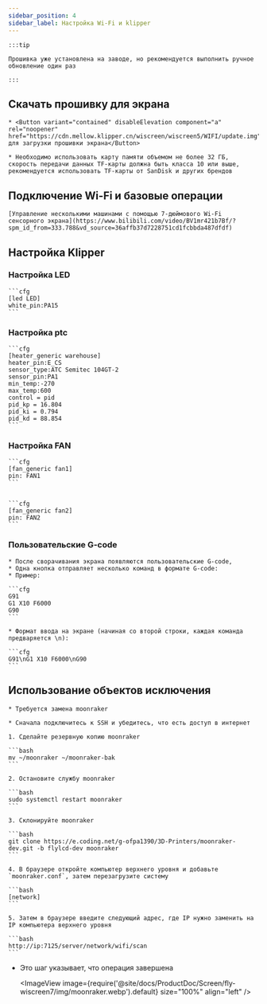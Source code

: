 ```yaml
---
sidebar_position: 4
sidebar_label: Настройка Wi-Fi и klipper
---
```





    :::tip

    Прошивка уже установлена на заводе, но рекомендуется выполнить ручное обновление один раз

    :::

## Скачать прошивку для экрана

    * <Button variant="contained" disableElevation component="a" rel="noopener" href="https://cdn.mellow.klipper.cn/wiscreen/wiscreen5/WIFI/update.img">Щелкните для загрузки прошивки экрана</Button>

    * Необходимо использовать карту памяти объемом не более 32 ГБ, скорость передачи данных TF-карты должна быть класса 10 или выше, рекомендуется использовать TF-карты от SanDisk и других брендов

## Подключение Wi-Fi и базовые операции

    [Управление несколькими машинами с помощью 7-дюймового Wi-Fi сенсорного экрана](https://www.bilibili.com/video/BV1mr421b7Bf/?spm_id_from=333.788&vd_source=36affb37d7228751cd1fcbbda487dfdf)

## Настройка Klipper

### Настройка LED

    ```cfg
    [led LED]
    white_pin:PA15
    ```

### Настройка ptc

    ```cfg
    [heater_generic warehouse]
    heater_pin:E_CS
    sensor_type:ATC Semitec 104GT-2
    sensor_pin:PA1
    min_temp:-270
    max_temp:600
    control = pid
    pid_kp = 16.804
    pid_ki = 0.794
    pid_kd = 88.854
    ```

### Настройка FAN

    ```cfg
    [fan_generic fan1]
    pin: FAN1
    ```


    ```cfg
    [fan_generic fan2]
    pin: FAN2
    ```

 

### Пользовательские G-code

    * После сворачивания экрана появляются пользовательские G-code,
    * Одна кнопка отправляет несколько команд в формате G-code:
    * Пример:

    ```cfg
    G91 
    G1 X10 F6000
    G90
    ```

    * Формат ввода на экране (начиная со второй строки, каждая команда предваряется \n):

    ```cfg
    G91\nG1 X10 F6000\nG90
    ```



## Использование объектов исключения

    * Требуется замена moonraker

    * Сначала подключитесь к SSH и убедитесь, что есть доступ в интернет

    1. Сделайте резервную копию moonraker

    ```bash
    mv ~/moonraker ~/moonraker-bak
    ```

    2. Остановите службу moonraker

    ```bash
    sudo systemctl restart moonraker
    ```

    3. Склонируйте moonraker

    ```bash
    git clone https://e.coding.net/g-ofpa1390/3D-Printers/moonraker-dev.git -b flylcd-dev moonraker
    ```

    4. В браузере откройте компьютер верхнего уровня и добавьте `moonraker.conf`, затем перезагрузите систему

    ```bash
    [network]
    ```

    5. Затем в браузере введите следующий адрес, где IP нужно заменить на IP компьютера верхнего уровня

    ```bash
    http://ip:7125/server/network/wifi/scan
    ```

* Это шаг указывает, что операция завершена
   
    <ImageView image={require('@site/docs/ProductDoc/Screen/fly-wiscreen7/img/moonraker.webp').default} size="100%" align="left" />
